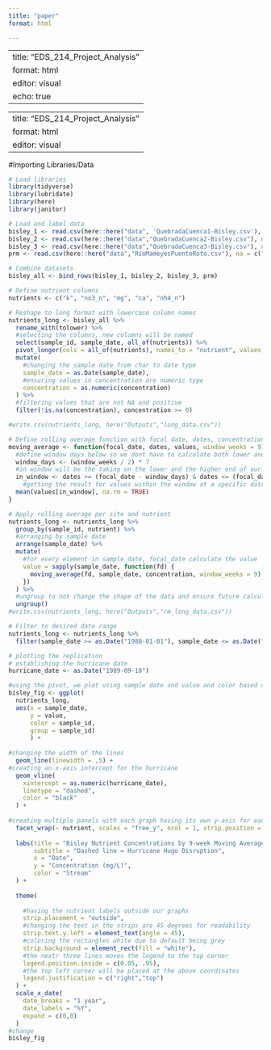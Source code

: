 ```yaml
---
title: "paper"
format: html

---
```


---
title: "EDS_214_Project_Analysis"
format: html
editor: visual
echo: true
---

---
title: "EDS_214_Project_Analysis"
format: html
editor: visual
---

#Importing Libraries/Data

```r

# Load libraries
library(tidyverse)
library(lubridate)
library(here)
library(janitor)
```

```r

# Load and label data
bisley_1 <- read.csv(here::here("data", 'QuebradaCuenca1-Bisley.csv'), na = c("-99999", "")) |> janitor::clean_names()
bisley_2 <- read.csv(here::here("data","QuebradaCuenca2-Bisley.csv"), na = c("-99999", "")) |> janitor::clean_names()
bisley_3 <- read.csv(here::here("data","QuebradaCuenca3-Bisley.csv"), na = c("-99999", "")) |> janitor::clean_names()
prm <- read.csv(here::here("data","RioMameyesPuenteRoto.csv"), na = c("-99999", "")) |> janitor::clean_names()

```

```r
# Combine datasets
bisley_all <- bind_rows(bisley_1, bisley_2, bisley_3, prm)
```

```r
# Define nutrient columns
nutrients <- c("k", "no3_n", "mg", "ca", "nh4_n")

```

```r
# Reshape to long format with lowercase column names
nutrients_long <- bisley_all %>%
  rename_with(tolower) %>%
  #selecting the columns, new columns will be named
  select(sample_id, sample_date, all_of(nutrients)) %>%
  pivot_longer(cols = all_of(nutrients), names_to = "nutrient", values_to = "concentration") %>%
  mutate(
    #changing the sample date from char to date type
    sample_date = as.Date(sample_date),
    #ensuring values in concentration are numeric type
    concentration = as.numeric(concentration)
  ) %>%
  #filtering values that are not NA and positive
  filter(!is.na(concentration), concentration >= 0)

#write.csv(nutrients_long, here("Outputs","long_data.csv"))
```

```r
# Define rolling average function with focal date, dates, concentration and window weeks 
moving_average <- function(focal_date, dates, values, window_weeks = 9) {
  #define window days below so we dont have to calculate both lower and higher
  window_days <- (window_weeks / 2) * 7
  #in window will be the taking on the lower and the higher end of our limit
  in_window <- dates >= (focal_date - window_days) & dates <= (focal_date + window_days)
    #getting the result for values within the window at a specific date
  mean(values[in_window], na.rm = TRUE)
}
```

```r
# Apply rolling average per site and nutrient
nutrients_long <- nutrients_long %>%
  group_by(sample_id, nutrient) %>%
  #arranging by sample date
  arrange(sample_date) %>%
  mutate(
    #for every element in sample_date, focal_date calculate the value
    value = sapply(sample_date, function(fd) {
      moving_average(fd, sample_date, concentration, window_weeks = 9)
    })
  ) %>%
  #ungroup to not change the shape of the data and ensure future calculations are not affected
  ungroup()
#write.csv(nutrients_long, here("Outputs","rm_long_data.csv"))
```

```r
# Filter to desired date range
nutrients_long <- nutrients_long %>%
  filter(sample_date >= as.Date("1988-01-01"), sample_date <= as.Date("1994-12-31"))

```

```r
# plotting the replication
# establishing the hurricane date
hurricane_date <- as.Date("1989-09-18")

#using the pivot, we plot using sample date and value and color based on site ID
bisley_fig <- ggplot(
  nutrients_long, 
  aes(x = sample_date, 
      y = value, 
      color = sample_id,
      group = sample_id)
      ) +
  
#changing the width of the lines
  geom_line(linewidth = .5) +
#creating an x-axis intercept for the hurricane
  geom_vline(
    xintercept = as.numeric(hurricane_date),
    linetype = "dashed",
    color = "black"
  ) + 
  
#creating multiple panels with each graph having its own y-axis for each nutrient and labels to the left
  facet_wrap(~ nutrient, scales = "free_y", ncol = 1, strip.position = "left") +
  
  labs(title = "Bisley Nutrient Concentrations by 9-week Moving Averages",
       subtitle = "Dashed line = Hurricane Hugo Disruption",
       x = "Date",
       y = "Concentration (mg/L)",
       color = "Stream"
  ) +
  
  theme(
    
    #having the nutrient labels outside our graphs
    strip.placement = "outside",
    #changing the text in the strips are 45 degrees for readability
    strip.text.y.left = element_text(angle = 45),
    #coloring the rectangles white due to default being grey
    strip.background = element_rect(fill = "white"),
    #the nextr three lines moves the legend to the top corner
    legend.position.inside = c(0.05, .95),
    #the top left corner will be placed at the above coordinates
    legend.justification = c("right","top")
  ) +
  scale_x_date(
    date_breaks = "1 year",
    date_labels = "%Y",
    expand = c(0,0)
  )
#change
bisley_fig
```


